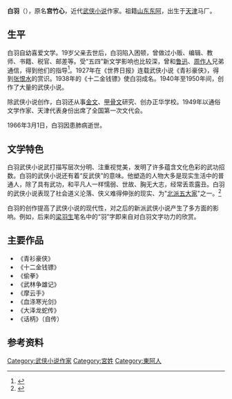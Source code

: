 {{Refimprove|time=2021-09-29T13:07:20+00:00}}
'''白羽'''（{{bd|1899年||1966年}}），原名'''宫竹心'''，近代[[武侠小说|武侠小说]]作家。祖籍[[山东|山东]][[东阿|东阿]]，出生于[[天津|天津]]马厂。

==生平==
白羽自幼喜爱文学。19岁父亲去世后，白羽陷入困顿，曾做过小贩、编辑、教师、书籍、税官、邮差等。受“五四”新文学影响也比较深，曾和[[鲁迅|鲁迅]]、[[周作人|周作人]]兄弟通信，得到他们的指导<ref>{{cite book|title=《中国现代文学史》|author=孔庆东等|publisher=中国人民大学出版社year=2002|isbn=7-300-03034-3|pages=376页}}</ref>。1927年在《世界日报》连载武侠小说《青衫豪侠》，得到[[张恨水|张恨水]]的赏识。1938年的《十二金钱镖》使白羽成名。1940年至1950年间，创作了大量的武侠小说。

除武侠小说创作，白羽还从事[[金文|金文]]、[[甲骨文|甲骨文]]研究、创办正华学校。1949年以通俗文学作家、天津代表身份出席了全国第一次文代会。

1966年3月1日，白羽因患肺病逝世。

==文学特色==
白羽武侠小说武打描写层次分明、注重视觉美，发明了许多蕴含文化色彩的武功招数。白羽的武侠小说还有着“反武侠”的意味。他塑造的人物大多是现实生活中的普通人，除了具有武功，和平凡人一样懦弱、世故、胸无大志，经常丢乖露丑。白羽的武侠小说表现了社会道义沦落、侠义难得伸张的现实、为"[[北派五大家|北派五大家]]"之一。<ref>{{cite book|title=《中国现代文学史》|author=孔庆东等|publisher=中国人民大学出版社year=2002|isbn=7-300-03034-3|pages=377页}}</ref>

白羽的创作提高了武侠小说的现代性，对之后的新派武侠小说产生了多方面的影响。例如，后来的[[梁羽生|梁羽生]]笔名中的“羽”字即来自对白羽文字功力的欣赏。

==主要作品==
*《青衫豪侠》
*《十二金钱镖》
*《偷拳》
*《武林争雄记》
*《摩云手》
*《血涤寒光剑》
*《大泽龙蛇传》
*《话柄》（自传）

==参考资料==
{{reflist}}

{{Authority control}}
{{DEFAULTSORT:B}}
[[Category:武侠小说作家|Category:武侠小说作家]]
[[Category:宮姓|Category:宮姓]]
[[Category:東阿人|Category:東阿人]]